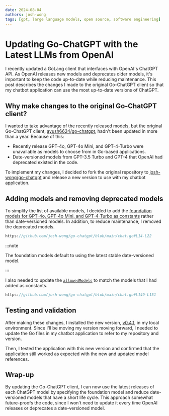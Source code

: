 ```yaml
---
date: 2024-08-04
authors: josh-wong
tags: [gpt, large language models, open source, software engineering]
---
```


# Updating Go-ChatGPT with the Latest LLMs from OpenAI

I recently updated a GoLang client that interfaces with OpenAI's ChatGPT API. As OpenAI releases new models and deprecates older models, it's important to keep the code up-to-date while reducing maintenance. This post describes the changes I made to the original Go-ChatGPT client so that my chatbot application can use the most up-to-date versions of ChatGPT.

<!-- truncate -->

## Why make changes to the original Go-ChatGPT client?

I wanted to take advantage of the recently released models, but the original Go-ChatGPT client, [ayush6624/go-chatgpt](https://github.com/ayush6624/go-chatgpt), hadn't been updated in more than a year. Because of this:

- Recently release GPT-4o, GPT-4o Mini, and GPT-4-Turbo were unavailable as models to choose from in Go-based applications.
- Date-versioned models from GPT-3.5 Turbo and GPT-4 that OpenAI had deprecated existed in the code.

To implement my changes, I decided to fork the original repository to [josh-wong/go-chatgpt](https://github.com/josh-wong/go-chatgpt) and release a new version to use with my chatbot application.

## Adding models and removing deprecated models

To simplify the list of available models, I decided to add the [foundation models for GPT-4o, GPT-4o Mini, and GPT-4-Turbo as constants](https://github.com/josh-wong/go-chatgpt/blob/df291cd0fcec1b7b6b203de73246aac10c4912f6/chat.go#L14) rather than date-versioned models. In addition, to reduce maintenance, I removed the deprecated models.

```go reference
https://github.com/josh-wong/go-chatgpt/blob/main/chat.go#L14-L22
```

:::note

The foundation models default to using the latest stable date-versioned model.

:::

I also needed to update the [`allowedModels`](https://github.com/josh-wong/go-chatgpt/blob/df291cd0fcec1b7b6b203de73246aac10c4912f6/chat.go#L149) to match the models that I had added as constants.

```go reference
https://github.com/josh-wong/go-chatgpt/blob/main/chat.go#L149-L151
```

## Testing and validation

After making these changes, I installed the new version, [v0.4.1](https://github.com/josh-wong/go-chatgpt/releases/tag/v0.4.1), in my local environment. Since I'll be moving my version moving forward, I needed to update the Go files in my chatbot application to refer to my repository and version. 

Then, I tested the application with this new version and confirmed that the application still worked as expected with the new and updated model references.

## Wrap-up

By updating the Go-ChatGPT client, I can now use the latest releases of each ChatGPT model by specifying the foundation model and reduce date-versioned models that have a short life cycle. This approach somewhat future-proofs the code, since I won't need to update it every time OpenAI releases or deprecates a date-versioned model.
